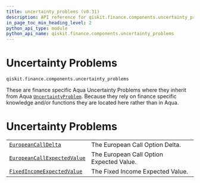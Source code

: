 ```yaml
---
title: uncertainty_problems (v0.31)
description: API reference for qiskit.finance.components.uncertainty_problems in qiskit v0.31
in_page_toc_min_heading_level: 2
python_api_type: module
python_api_name: qiskit.finance.components.uncertainty_problems
---
```


<span id="module-qiskit.finance.components.uncertainty_problems" />

<span id="qiskit-finance-components-uncertainty-problems" />

<span id="uncertainty-problems-qiskit-finance-components-uncertainty-problems" />

# Uncertainty Problems

`qiskit.finance.components.uncertainty_problems`

These are finance specific Aqua Uncertainty Problems where they inherit from Aqua [`UncertaintyProblem`](qiskit.aqua.components.uncertainty_problems.UncertaintyProblem "qiskit.aqua.components.uncertainty_problems.UncertaintyProblem"). Because they rely on finance specific knowledge and/or functions they are located here rather than in Aqua.

# Uncertainty Problems

|                                                                                                                                                                                    |                                          |
| ---------------------------------------------------------------------------------------------------------------------------------------------------------------------------------- | ---------------------------------------- |
| [`EuropeanCallDelta`](qiskit.finance.components.uncertainty_problems.EuropeanCallDelta "qiskit.finance.components.uncertainty_problems.EuropeanCallDelta")                         | The European Call Option Delta.          |
| [`EuropeanCallExpectedValue`](qiskit.finance.components.uncertainty_problems.EuropeanCallExpectedValue "qiskit.finance.components.uncertainty_problems.EuropeanCallExpectedValue") | The European Call Option Expected Value. |
| [`FixedIncomeExpectedValue`](qiskit.finance.components.uncertainty_problems.FixedIncomeExpectedValue "qiskit.finance.components.uncertainty_problems.FixedIncomeExpectedValue")    | The Fixed Income Expected Value.         |

